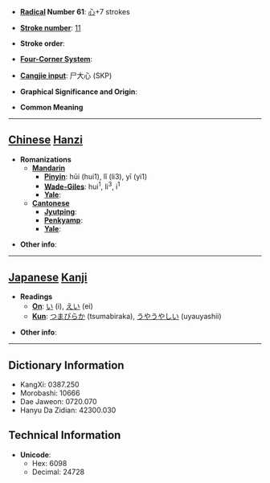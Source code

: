 * '''[[Wiktionary:Chinese radical index| Radical]] Number 61''': [[Wiktionary:Chinese radical index 心|心]]+7 strokes

* '''[[Wiktionary:Chinese total strokes index|Stroke number]]''': [[Wiktionary:Chinese total strokes index 11|11]]

* '''Stroke order''': 

* '''[[Wiktionary:Chinese four corner index|Four-Corner System]]''': 

* '''[[Wiktionary:Chinese Cangjie index|Cangjie input]]''': 尸大心 (SKP)

* '''Graphical Significance and Origin''': 

* '''Common Meaning'''

----

== [[Chinese]] [[Hanzi]] ==

* '''Romanizations'''
** '''[[Mandarin]]'''
*** '''[[Pinyin]]''': hūi (hui1), lǐ (li3), yī (yi1)
*** '''[[Wade-Giles]]''': hui<sup>1</sup>, li<sup>3</sup>, i<sup>1</sup>
*** '''[[Yale]]''': 
** '''[[Cantonese]]'''
*** '''[[Jyutping]]''':
*** '''[[Penkyamp]]''': 
*** '''[[Yale]]''': 

* '''Other info''': 

----

== [[Japanese]] [[Kanji]] ==

* '''Readings'''
** '''[[On]]''': [[い]] (i), [[えい]] (ei)
** '''[[Kun]]''': [[つまびらか]] (tsumabiraka), [[うやうやしい]] (uyauyashii)

* '''Other info''':  

----

== Dictionary Information ==

* KangXi: 0387.250
* Morobashi: 10666
* Dae Jaweon: 0720.070
* Hanyu Da Zidian: 42300.030

== Technical Information ==

* '''Unicode''':
** Hex: 6098
** Decimal: 24728